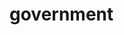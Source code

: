 # government


<ul className="grid grid-cols-1 md:grid-cols-2 lg:grid-cols-3 xl:grid-cols-4 gap-4 -ml-6">

<ReferenceCard
    title="contracts"
    description="This command will allow the user to retrieve the top 15 government contracts by amount for a specific ticker."
    url="/bot/reference/discord/government/contracts"
/>
<ReferenceCard
    title="house"
    description="This command allows the user to retrieve recent house trades for a specific ticker."
    url="/bot/reference/discord/government/house"
/>
<ReferenceCard
    title="senate"
    description="This command allows a user to view the recent trades of senate members for a specific ticker."
    url="/bot/reference/discord/government/senate"
/>
</ul>
